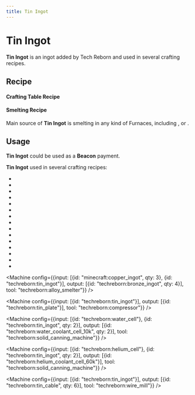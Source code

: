 ```yaml
---
title: Tin Ingot
---
```


<ItemImage file="tin_ingot" alt="Ingots" size="200" />

# Tin Ingot

**Tin Ingot** is an ingot added by Tech Reborn and used in several crafting recipes.

## Recipe

#### Crafting Table Recipe

<CraftingTable recipe="input techreborn:tin_nugget techreborn:tin_nugget techreborn:tin_nugget input techreborn:tin_nugget techreborn:tin_nugget techreborn:tin_nugget input techreborn:tin_nugget techreborn:tin_nugget techreborn:tin_nugget output techreborn:tin_ingot"/>
<CraftingTable recipe="input air air air input air techreborn:tin_storage_block air input air air air output techreborn:tin_ingot,9"/>

#### Smelting Recipe

Main source of **Tin Ingot** is smelting <McItem slug="techreborn:raw_tin"/> in any kind of Furnaces, including <McItem slug="minecraft:furnace"/>, <McItem slug="techreborn:iron_furnace"/> or <McItem slug="techreborn:electric_furnace"/>.

<Machine recipe="input techreborn:raw_tin output techreborn:tin_ingot tool techreborn:electric_furnace" />
<Machine recipe="input techreborn:tin_ore output techreborn:tin_ingot tool techreborn:electric_furnace" />
<Machine recipe="input techreborn:deepslate_tin_ore output techreborn:tin_ingot tool techreborn:electric_furnace" />

## Usage

**Tin Ingot** could be used as a **Beacon** payment.

**Tin Ingot** used in several crafting recipes:

- <McItem slug="techreborn:tin_cable"/>
- <McItem slug="techreborn:empty_cell"/>
- <McItem slug="techreborn:mixed_metal_ingot"/>
- <McItem slug="techreborn:solid_canning_machine"/>
- <McItem slug="techreborn:tin_nugget"/>
- <McItem slug="techreborn:tin_storage_block"/>
- <McItem slug="techreborn:helium_coolant_cell_180k"/>
- <McItem slug="techreborn:helium_coolant_cell_360k"/>
- <McItem slug="techreborn:helium_coolant_cell_60k"/>
- <McItem slug="techreborn:nak_coolant_cell_180k"/>
- <McItem slug="techreborn:nak_coolant_cell_360k"/>
- <McItem slug="techreborn:nak_coolant_cell_60k"/>
- <McItem slug="techreborn:water_coolant_cell_10k"/>
- <McItem slug="techreborn:water_coolant_cell_30k"/>
- <McItem slug="techreborn:water_coolant_cell_60k"/>

<Machine config={{input: [{id: "minecraft:copper_ingot", qty: 3}, {id: "techreborn:tin_ingot"}], output: [{id: "techreborn:bronze_ingot", qty: 4}], tool: "techreborn:alloy_smelter"}} />

<Machine config={{input: [{id: "techreborn:tin_ingot"}], output: [{id: "techreborn:tin_plate"}], tool: "techreborn:compressor"}} />

<Machine config={{input: [{id: "techreborn:water_cell"}, {id: "techreborn:tin_ingot", qty: 2}], output: [{id: "techreborn:water_coolant_cell_10k", qty: 2}], tool: "techreborn:solid_canning_machine"}} />

<Machine config={{input: [{id: "techreborn:helium_cell"}, {id: "techreborn:tin_ingot", qty: 2}], output: [{id: "techreborn:helium_coolant_cell_60k"}], tool: "techreborn:solid_canning_machine"}} />

<Machine config={{input: [{id: "techreborn:tin_ingot"}], output: [{id: "techreborn:tin_cable", qty: 6}], tool: "techreborn:wire_mill"}} />
